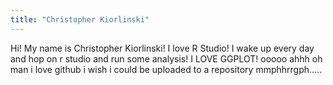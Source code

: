 ```yaml
---
title: "Christopher Kiorlinski"
---
```


Hi! My name is Christopher Kiorlinski! I love R Studio! I wake up every day and hop on r studio and run some analysis! I LOVE GGPLOT! ooooo ahhh oh man i love github i wish i could be uploaded to a repository mmphhrrgph.....
